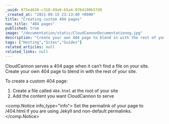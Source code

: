 ```yaml
---
_uuid: 675e4636-c318-49a9-b5a4-9764180b57d9
_created_at: "2021-09-15 23:13:40 +0000"
title: "Creating custom 404 pages"
nav_title: "404 pages"
published: true
image: "/documentation/static/CloudCannonDocumentationog.jpg"
description: "Create your own 404 page to blend in with the rest of your site."
tags: ["Hosting","Sites","Guides"]
related_articles: null
related_links: null
---
```


CloudCannon serves a 404 page when it can’t find a file on your site. Create your own 404 page to blend in with the rest of your site.

To create a custom 404 page:

1. Create a file called `404.html` at the root of your site
2. Add the content you want CloudCannon to serve

<comp.Notice info_type="info">
  Set the permalink of your page to /404.html if you are using Jekyll and non-default permalinks.
</comp.Notice>
